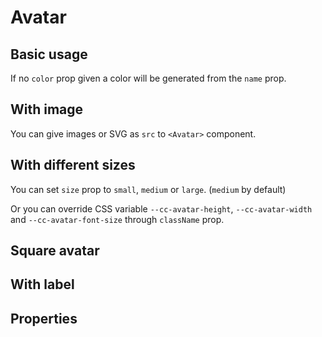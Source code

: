 
<Meta title="Components|Avatar" component={Avatar} />

# Avatar

## Basic usage

<Preview>
  <Avatar name="Darth Vader" />
  <Avatar name="Luke Skywalker" />
  <Avatar name="Yoda" />
  <Avatar name="C3PO" color="#DA8E03" />
</Preview>

If no `color` prop given a color will be generated from the `name` prop.

## With image

<Preview>
  <Avatar src="https://upload.wikimedia.org/wikipedia/en/7/76/Darth_Vader.jpg" />
  <Avatar src="https://upload.wikimedia.org/wikipedia/en/9/9b/Luke_Skywalker.png" />
  <Avatar src="https://upload.wikimedia.org/wikipedia/en/9/9b/Yoda_Empire_Strikes_Back.png" />
</Preview>

You can give images or SVG as `src` to `<Avatar>` component.

## With different sizes

<Preview>
  <Avatar name="Yoda" size="small" />
  <Avatar name="Yoda" size="medium" />
  <Avatar name="Yoda" size="large" />
</Preview>

You can set `size` prop to `small`, `medium` or `large`. (`medium` by default)

Or you can override CSS variable `--cc-avatar-height`, `--cc-avatar-width` and `--cc-avatar-font-size` through `className` prop.

## Square avatar

<Preview>
  <Avatar name="Darth Vader" square />
  <Avatar name="Luke Skywalker" square />
  <Avatar name="Yoda" square />
</Preview>

## With label

<Preview>
  <Avatar name="Darth Vader" withLabel />
  <Avatar name="Luke Skywalker" withLabel />
  <Avatar name="Yoda" withLabel />
</Preview>

## Properties

<Props of={Avatar} />
